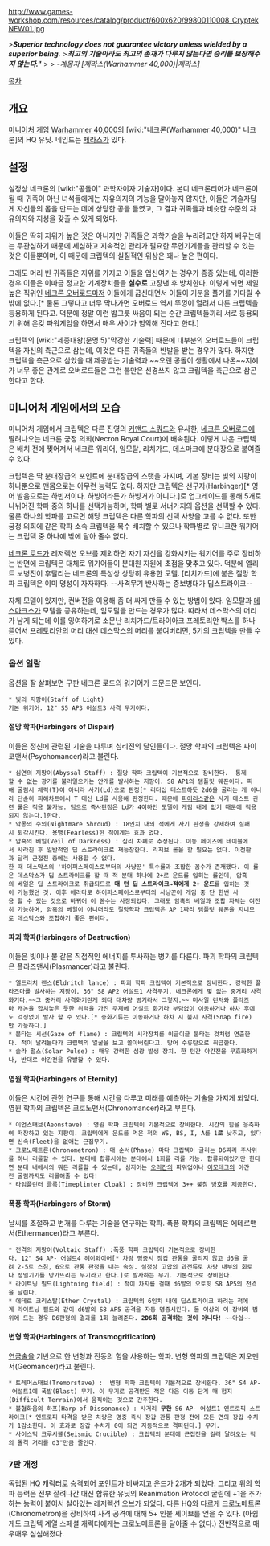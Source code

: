 {{{+1 '''Cryptek'''}}}

http://www.games-workshop.com/resources/catalog/product/600x620/99800110008_CryptekNEW01.jpg

>'' '''Superior technology does not guarantee victory unless wielded by a superior being.''' ''
>'' '''최고의 기술이라도 최고의 존재가 다루지 않는다면 승리를 보장해주지 않는다."''' ''
>
> ''-계몽자 [제라스(Warhammer 40,000)|제라스]''

[[목차]]

== 개요 ==
[[미니어처 게임]] [[Warhammer 40,000]]의 [wiki:"네크론(Warhammer 40,000)" 네크론]의 HQ 유닛. 네임드는 [[제라스(Warhammer 40,000)|제라스]]가 있다.

== 설정 ==
설정상 네크론의 [wiki:"공돌이" 과학자이자 기술자]이다. 본디 네크론티어가 네크론이 될 때 귀족이 아닌 녀석들에게는 자유의지의 기능을 달아놓지 않지만, 이들은 기술자답게 자신들의 몸을 만드는 데에 상당한 공을 들였고, 그 결과 귀족들과 비슷한 수준의 자유의지와 지성을 갖출 수 있게 되었다.

이들은 딱히 지위가 높은 것은 아니지만 귀족들은 과학기술을 누리려고만 하지 배우는데는 무관심하기 때문에 세심하고 지속적인 관리가 필요한 무인기계들을 관리할 수 있는 것은 이들뿐이며, 이 때문에 크립텍의 실질적인 위상은 꽤나 높은 편이다.

그래도 머리 빈 귀족들은 지위를 가지고 이들을 업신여기는 경우가 종종 있는데, 이러한 경우 이들은 이따금 정교한 기계장치들을 '''실수로''' 고장낸 후 방치한다. 이렇게 되면 제일 높은 직위인 [[네크론 오버로드]]마저 이들에게 굽신대면서 이들이 기분을 풀기를 기다릴 수밖에 없다.[* 물론 그렇다고 너무 막나가면 오버로드 역시 뚜껑이 열려서 다른 크립텍을 등용하게 된다고. 덕분에 정말 이런 밥그릇 싸움이 되는 순간 크립텍들끼리 서로 등용되기 위해 온갖 파워게임을 하면서 매우 사이가 험악해 진다고 한다.]

크립텍의 [wiki:"세종대왕(문명 5)"막강한 기술력] 때문에 대부분의 오버로드들이 크립텍을 자신의 측근으로 삼는데, 이것은 다른 귀족들의 반발을 받는 경우가 많다. 하지만 크립텍을 측근으로 삼았을 때 제공받는 기술력과 ~~오랜 공돌이 생활에서 나온~~지혜가 너무 좋은 관계로 오버로드들은 그런 불만은 신경쓰지 않고 크립텍을 측근으로 삼곤 한다고 한다.

== 미니어처 게임에서의 모습 ==
미니어처 게임에서 크립텍은 다른 진영의 [[커맨드 스쿼드]]와 유사한, [[네크론 오버로드]]에 딸려나오는 네크론 궁정 의회(Necron Royal Court)에 배속된다. 이렇게 나온 크립텍은 배치 전에 찢어져서 네크론 워리어, 임모탈, 리치가드, 데스마크에 분대장으로 붙여줄 수 있다.

크립텍은 딱 분대장급의 포인트에 분대장급의 스탯을 가지며, 기본 장비는 빛의 지팡이 하나뿐으로 맨몸으로는 아무런 능력도 없다. 하지만 크립텍은 선구자(Harbinger)[* 영어 발음으로는 하빈저이다. 하빙어라든가 하빙거가 아니다.]로 업그레이드를 통해 5개로 나뉘어진 학파 중의 하나를 선택가능하며, 학파 별로 서너가지의 옵션을 선택할 수 있다. 물론 하나의 학파를 고르면 해당 크립텍은 다른 학파의 선택 사양을 고를 수 없다. 또한 궁정 의회에 같은 학파 소속 크립텍을 복수 배치할 수 있으나 학파별로 유니크한 워기어는 크립텍 중 하나에 밖에 달아 줄수 없다.

[[네크론 로드]]가 레저렉션 오브를 제외하면 자기 자신을 강화시키는 워기어를 주로 장비하는 반면에 크립텍은 대체로 워기어들이 분대원 지원에 초점을 맞추고 있다. 덕분에 엘리트 보병진이 후달리는 네크론의 특성상 상당히 유용한 모델. [리치가드]에 붙은 절망 학파 크립텍은 이미 명성이 자자하다. --사격무기 반사하는 중보병대가 딥스트라이크--
 
자체 모델이 있지만, 컨버전을 이용해 좀 더 싸게 만들 수 있는 방법이 있다. 임모탈과 [[데스마크스]]가 모델을 공유하는데, 임모탈을 만드는 경우가 많다. 따라서 데스막스의 머리가 남게 되는데 이를 잉여하기로 소문난 리치가드/트라이아크 프레토리안 박스를 하나 뜯어서 프레토리안의 머리 대신 데스막스의 머리를 붙여버리면, 5기의 크립텍을 만들 수 있다. 
=== 옵션 일람 ===
옵션을 잘 살펴보면 구판 네크론 로드의 워기어가 드문드문 보인다.

 * 빛의 지팡이(Staff of Light)
 기본 워기어. 12" S5 AP3 어설트3 사격 무기이다.

==== 절망 학파(Harbingers of Dispair) ====
이들은 정신에 관련된 기술을 다루며 심리전의 달인들이다. 절망 학파의 크립텍은 싸이코맨서(Psychomancer)라고 불린다.

 * 심연의 지팡이(Abyssal Staff) : 절망 학파 크립텍이 기본적으로 장비한다.  통제할 수 없는 광기를 불러일으키는 안개를 발사하는 지팡이. S8 AP1의 템플릿 웨폰이다. 피해 굴림시 체력(T)이 아니라 사기(Ld)으로 판정[* 리더십 테스트하듯 2d6을 굴리는 게 아니라 단순히 피해차트에서 T 대신 Ld를 사용해 판정한다. 때문에 [[피어리스]]같은 사기 테스트 관련 룰은 적용 불가능. 덤으로 즉사판정은 Ld가 4이하인 모델이 게임 내에 없기 때문에 적용되지 않는다.]한다.
 * 악몽의 수의(Nightmare Shroud) : 18인치 내의 적에게 사기 판정을 강제하여 실패시 퇴각시킨다. 용맹(Fearless)한 적에게는 효과 없다.
 * 암흑의 베일(Veil of Darkness) : 심리 차폐로 추정된다. 이동 페이즈에 테이블에서 사라진 후 일반적인 딥 스트라이크로 재등장한다. 리저브 롤을 할 필요는 없다. 이전판과 달리 근접전 중에는 사용할 수 없다.
 한 때 데스막스의 '하이퍼스페이스로부터의 사냥꾼' 특수룰과 조합한 꼼수가 존재했다. 이 룰은 데스막스가 딥 스트라이크를 할 때 적 분대 하나에 2+로 운드를 입히는 룰인데, 암흑의 베일은 딥 스트라이크로 취급되므로 '''매 턴 딥 스트라이크→적에게 2+ 운드'''를 입히는 것이 가능했던 것. 이후 에라타로 하이퍼스페이스로부터의 사냥꾼이 게임 중 단 한번 사용 할 수 있는 것으로 바뀌어 이 꼼수는 사장되었다. 그래도 암흑의 베일과 조합 자체는 여전히 가능하며, 암흑의 베일이 아니더라도 절망학파 크립텍은 AP 1짜리 템플릿 웨폰을 지니므로 데스막스와 조합하기 좋은 편이다.

==== 파괴 학파(Harbingers of Destruction) ====
이들은 빛이나 불 같은 직접적인 에너지를 투사하는 병기를 다룬다. 파괴 학파의 크립텍은 플라즈맨서(Plasmancer)라고 불린다.

 * 엘드리치 랜스(Eldritch lance) : 파괴 학파 크립텍이 기본적으로 장비한다. 강력한 플라즈마를 발사하는 지팡이. 36" S8 AP2 어설트1 사격무기. 네크론에게 몇 없는 중거리 사격화기다.~~그 중거리 사격화기란게 죄다 대차량 병기라서 그렇지.~~ 미사일 런처와 플라즈마 캐논을 합쳐놓은 듯한 위력을 가진 주제에 어설트 화기라 부담없이 이동하거나 하차 후에도 걱정없이 발사 할 수 있다.[* 중화기류는 이동하거나 하차 시 불시 사격(Snap fire)만 가능하다.]
 * 불타는 시선(Gaze of flame) : 크립텍의 시각장치를 이글이글 불타는 것처럼 연출한다. 적이 달려들다가 크립텍의 얼굴을 보고 쫄아버린다고. 방어 수류탄으로 취급한다.
 * 솔라 펄스(Solar Pulse) : 매우 강력한 섬광 발생 장치. 한 턴간 야간전을 무효화하거나, 반대로 야간전을 유발할 수 있다.

==== 영원 학파(Harbingers of Eternity) ====
이들은 시간에 관한 연구를 통해 시간을 다루고 미래를 예측하는 기술을 가지게 되었다. 영원 학파의 크립텍은 크로노맨서(Chronomancer)라고 부른다.

 * 이언스태브(Aeonstave) : 영원 학파 크립텍이 기본적으로 장비한다. 시간의 힘을 응축하여 저장하고 있는 지팡이. 크립텍에게 운드를 먹은 적의 WS, BS, I, A를 1'''로''' 낮추고, 있다면 신속(Fleet)을 없애는 근접무기.
 * 크로노메트론(Chronometron) : 매 순서(Phase) 마다 크립텍이 굴리는 D6짜리 주사위를 하나 리롤할 수 있다. 분대에 합류시에는 분대에서 1회를 리롤 가능. 합류되어있기만 한다면 분대 내에서의 뭐든 리롤할 수 있는데, 심지어는 [[오리칸]]의 파워업이나 [[이모테크]]의 야간전 굴림까지도 리롤해줄 수 있다!
 * 타임플린터 클록(Timeplinter Cloak) : 장비한 크립텍에 3++ 불침 방호를 제공한다.

==== 폭풍 학파(Harbingers of Storm) ====
날씨를 조절하고 번개를 다루는 기술을 연구하는 학파. 폭풍 학파의 크립텍은 에테르맨서(Ethermancer)라고 부른다.

 * 전격의 지팡이(Voltaic Staff) :폭풍 학파 크립텍이 기본적으로 장비한다. 12" S4 AP- 어설트4 헤이와이어[* 차량 명중시 장갑 관통을 굴리지 않고 d6을 굴려 2-5로 스침, 6으로 관통 판정을 내는 속성. 설정상 고압의 과전류로 차량 내부의 회로나 정밀기기를 망가뜨리는 무기라고 한다.]로 발사하는 무기. 기본적으로 장비한다.
 * 라이트닝 필드(Lightning field) : 적이 차지를 걸때 d6발의 오토힛 S8 AP5의 전격을 날린다.
 * 에테르 크리스탈(Ether Crystal) : 크립텍의 6인치 내에 딥스트라이크 하려는 적에게 라이트닝 필드와 같이 d6발의 S8 AP5 공격을 자동 명중시킨다. 둘 이상의 이 장비의 범위에 드는 경우 D6판정의 결과를 1회 늘려준다. '''2D6회 공격하는 것이 아니다!''' ~~아쉽~~

==== 변형 학파(Harbingers of Transmogrification) ====
[[연금술]]을 기반으로 한 변형과 진동의 힘을 사용하는 학파. 변형 학파의 크립텍은 지오맨서(Geomancer)라고 불린다.

 * 트레머스태브(Tremorstave) :  변형 학파 크립텍이 기본적으로 장비한다. 36" S4 AP- 어설트1에 폭발(Blast) 무기. 이 무기로 공격받은 적은 다음 이동 단계 때 험지(Difficult Terrain)에서 움직이는 것으로 간주한다.
 * 불협화음의 하프(Harp of Dissonance) : 사거리 '''무한''' S6 AP- 어설트1 엔트로픽 스트라이크[* 엔트로피 타격을 받은 차량은 명중 즉시 장갑 관통 판정 전에 모든 면의 장갑 수치가 1감소한다. 이 효과로 장갑 수치가 0이 되면 자동적으로 격파된다.] 무기.
 * 사이스믹 크루시블(Seismic Crucible) : 크립텍의 분대에 근접전을 걸러 달려오는 적의 돌격 거리를 d3"만큼 줄인다.

=== 7판 개정 ===
독립된 HQ 캐릭터로 승격되어 포인트가 비싸지고 운드가 2개가 되었다. 그리고 위의 학파 능력은 전부 잘려나간 대신 합류한 유닛의 Reanimation Protocol 굴림에 +1을 추가하는 능력이 붙어서 살아있는 레저렉션 오브가 되었다. 다른 HQ와 다르게 크로노메트론(Chronometron)을 장비하여 사격 공격에 대해 5+ 인불 세이브를 얻을 수 있다. (아쉽게도 크립텍 계열 스페셜 캐릭터에게는 크로노메트론을 달아줄 수 없다.) 전반적으로 매우매우 심심해졌다.
